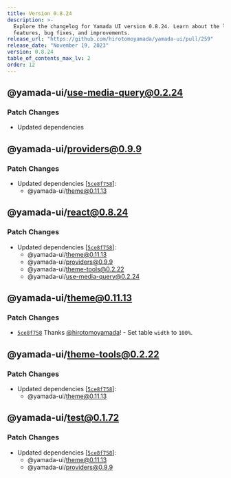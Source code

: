```yaml
---
title: Version 0.8.24
description: >-
  Explore the changelog for Yamada UI version 0.8.24. Learn about the latest
  features, bug fixes, and improvements.
release_url: "https://github.com/hirotomoyamada/yamada-ui/pull/259"
release_date: "November 19, 2023"
version: 0.8.24
table_of_contents_max_lv: 2
order: 12
---
```


## @yamada-ui/use-media-query@0.2.24

### Patch Changes

- Updated dependencies

## @yamada-ui/providers@0.9.9

### Patch Changes

- Updated dependencies \[[`5ce8f758`](https://github.com/hirotomoyamada/yamada-ui/commit/5ce8f75861750ef08e8a848e1a5d3d82295edfda)]:
  - @yamada-ui/theme@0.11.13

## @yamada-ui/react@0.8.24

### Patch Changes

- Updated dependencies \[[`5ce8f758`](https://github.com/hirotomoyamada/yamada-ui/commit/5ce8f75861750ef08e8a848e1a5d3d82295edfda)]:
  - @yamada-ui/theme@0.11.13
  - @yamada-ui/providers@0.9.9
  - @yamada-ui/theme-tools@0.2.22
  - @yamada-ui/use-media-query@0.2.24

## @yamada-ui/theme@0.11.13

### Patch Changes

- [`5ce8f758`](https://github.com/hirotomoyamada/yamada-ui/commit/5ce8f75861750ef08e8a848e1a5d3d82295edfda) Thanks [@hirotomoyamada](https://github.com/hirotomoyamada)! - Set table `width` to `100%`.

## @yamada-ui/theme-tools@0.2.22

### Patch Changes

- Updated dependencies \[[`5ce8f758`](https://github.com/hirotomoyamada/yamada-ui/commit/5ce8f75861750ef08e8a848e1a5d3d82295edfda)]:
  - @yamada-ui/theme@0.11.13

## @yamada-ui/test@0.1.72

### Patch Changes

- Updated dependencies \[[`5ce8f758`](https://github.com/hirotomoyamada/yamada-ui/commit/5ce8f75861750ef08e8a848e1a5d3d82295edfda)]:
  - @yamada-ui/theme@0.11.13
  - @yamada-ui/providers@0.9.9
